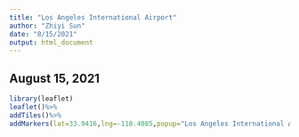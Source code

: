```yaml
---
title: "Los Angeles International Airport"
author: "Zhiyi Sun"
date: "8/15/2021"
output: html_document
---
```


## August 15, 2021 

```r
library(leaflet)
leaflet()%>%
addTiles()%>%
addMarkers(lat=33.9416,lng=-118.4085,popup="Los Angeles International Airport")
```